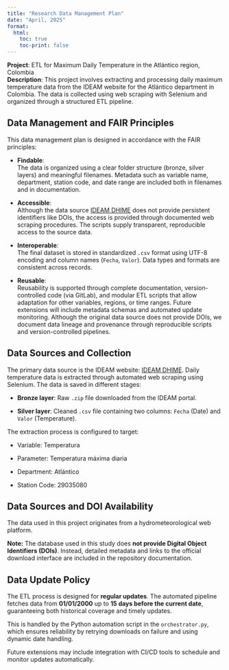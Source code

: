 ```yaml
---
title: "Research Data Management Plan"
date: "April, 2025"
format:
  html:
    toc: true
    toc-print: false
---
```


**Project**: ETL for Maximum Daily Temperature in the Atlántico region, Colombia  
**Description**: This project involves extracting and processing daily maximum temperature data from the IDEAM website for the Atlántico department in Colombia. The data is collected using web scraping with Selenium and organized through a structured ETL pipeline.

## Data Management and FAIR Principles

This data management plan is designed in accordance with the FAIR principles:

- **Findable**:  
  The data is organized using a clear folder structure (bronze, silver layers) and meaningful filenames. Metadata such as variable name, department, station code, and date range are included both in filenames and in documentation.

- **Accessible**:  
  Although the data source [IDEAM DHIME](http://dhime.ideam.gov.co/atencionciudadano/) does not provide persistent identifiers like DOIs, the access is provided through documented web scraping procedures. The scripts supply transparent, reproducible access to the source data.

- **Interoperable**:  
  The final dataset is stored in standardized `.csv` format using UTF-8 encoding and column names (`Fecha`, `Valor`). Data types and formats are consistent across records.

- **Reusable**:  
  Reusability is supported through complete documentation, version-controlled code (via GitLab), and modular ETL scripts that allow adaptation for other variables, regions, or time ranges. Future extensions will include metadata schemas and automated update monitoring. Although the original data source does not provide DOIs, we document data lineage and provenance through reproducible scripts and version-controlled pipelines.

## Data Sources and Collection

The primary data source is the IDEAM website: [IDEAM DHIME](http://dhime.ideam.gov.co/atencionciudadano/). Daily temperature data is extracted through automated web scraping using Selenium. The data is saved in different stages:

- **Bronze layer**: Raw `.zip` file downloaded from the IDEAM portal.

- **Silver layer**: Cleaned `.csv` file containing two columns: `Fecha` (Date) and `Valor` (Temperature).

The extraction process is configured to target:

- Variable: Temperatura

- Parameter: Temperatura máxima diaria

- Department: Atlántico

- Station Code: 29035080

## Data Sources and DOI Availability

The data used in this project originates from a hydrometeorological web platform.

**Note:** The database used in this study does **not provide Digital Object Identifiers (DOIs)**. Instead, detailed metadata and links to the official download interface are included in the repository documentation.

## Data Update Policy

The ETL process is designed for **regular updates**. The automated pipeline fetches data from **01/01/2000** up to **15 days before the current date**, guaranteeing both historical coverage and timely updates.

This is handled by the Python automation script in the `orchestrator.py`, which ensures reliability by retrying downloads on failure and using dynamic date handling.

Future extensions may include integration with CI/CD tools to schedule and monitor updates automatically.
